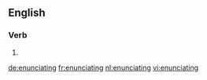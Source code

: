==English==

===Verb===
{{head|en}}

# {{present participle of|enunciate}}

[[de:enunciating]]
[[fr:enunciating]]
[[nl:enunciating]]
[[vi:enunciating]]